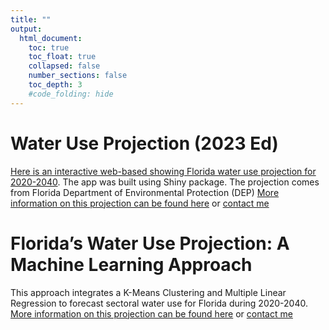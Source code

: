 ```yaml
---
title: ""
output: 
  html_document:
    toc: true
    toc_float: true
    collapsed: false
    number_sections: false
    toc_depth: 3
    #code_folding: hide
---
```


## 

# Water Use Projection (2023 Ed)
[Here is an interactive web-based showing Florida water use projection for 2020-2040](https://github.com/dattran-hydroeco/FL_WR_2023). The app was built using Shiny package. The projection comes from Florida Department of Environmental Protection (DEP) [More information on this projection can be found here](http://edr.state.fl.us/Content/natural-resources/2023_AnnualAssessmentWaterResources_Chapter3.pdf) or [contact me](https://dattran-hydroeco.github.io/index.html)

# Florida's Water Use Projection: A Machine Learning Approach
This approach integrates a K-Means Clustering and Multiple Linear Regression to forecast sectoral water use for Florida during 2020-2040. [More information on this projection can be found here](http://edr.state.fl.us/Content/natural-resources/2023_AnnualAssessmentWaterResources_Chapter3.pdf) or [contact me](https://dattran-hydroeco.github.io/index.html)


<!-- ### R and R-Studio -->

<!-- #### [R](http://www.r-project.org) is a free open-source programming language that can be used for statistical analysis, data-simulation, graphing, and lots of other stuff. Another free program is [R-studio](http://www.rstudio.com), that provides a nice graphic interface for R. Download R first, then download R-studio. Both can run on PCs, Macs or Linux. Students will be learning R in the stats labs using the lab manual [](). -->

<!-- ### Python  -->
